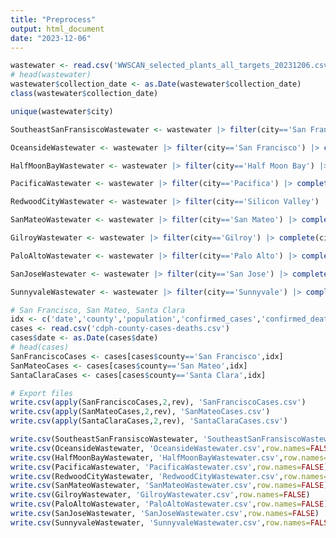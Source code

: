 ```yaml
---
title: "Preprocess"
output: html_document
date: "2023-12-06"
---
```


```r
wastewater <- read.csv('WWSCAN_selected_plants_all_targets_20231206.csv')
# head(wastewater)
wastewater$collection_date <- as.Date(wastewater$collection_date)
class(wastewater$collection_date)
```

```r
unique(wastewater$city)
```

```r
SoutheastSanFransiscoWastewater <- wastewater |> filter(city=='San Francisco, CA') |> complete(city,collection_date=seq.Date(min(collection_date), max(collection_date), by='day')) |> select(collection_date,N_Gene_gc_g_dry_weight) |> mutate(N_Gene_gc_g_dry_weight=if_else(is.na(N_Gene_gc_g_dry_weight), 0, N_Gene_gc_g_dry_weight)) 

OceansideWastewater <- wastewater |> filter(city=='San Francisco') |> complete(city,collection_date=seq.Date(min(collection_date), max(collection_date), by='day')) |> select(collection_date,N_Gene_gc_g_dry_weight) |> mutate(N_Gene_gc_g_dry_weight=if_else(is.na(N_Gene_gc_g_dry_weight), 0, N_Gene_gc_g_dry_weight)) 

HalfMoonBayWastewater <- wastewater |> filter(city=='Half Moon Bay') |> complete(city,collection_date=seq.Date(min(collection_date), max(collection_date), by='day')) |> select(collection_date,N_Gene_gc_g_dry_weight) |> mutate(N_Gene_gc_g_dry_weight=if_else(is.na(N_Gene_gc_g_dry_weight), 0, N_Gene_gc_g_dry_weight)) 

PacificaWastewater <- wastewater |> filter(city=='Pacifica') |> complete(city,collection_date=seq.Date(min(collection_date), max(collection_date), by='day')) |> select(collection_date,N_Gene_gc_g_dry_weight) |> mutate(N_Gene_gc_g_dry_weight=if_else(is.na(N_Gene_gc_g_dry_weight), 0, N_Gene_gc_g_dry_weight)) 

RedwoodCityWastewater <- wastewater |> filter(city=='Silicon Valley') |> complete(city,collection_date=seq.Date(min(collection_date), max(collection_date), by='day')) |> select(collection_date,N_Gene_gc_g_dry_weight) |> mutate(N_Gene_gc_g_dry_weight=if_else(is.na(N_Gene_gc_g_dry_weight), 0, N_Gene_gc_g_dry_weight)) 

SanMateoWastewater <- wastewater |> filter(city=='San Mateo') |> complete(city,collection_date=seq.Date(min(collection_date), max(collection_date), by='day')) |> select(collection_date,N_Gene_gc_g_dry_weight) |> mutate(N_Gene_gc_g_dry_weight=if_else(is.na(N_Gene_gc_g_dry_weight), 0, N_Gene_gc_g_dry_weight)) 

GilroyWastewater <- wastewater |> filter(city=='Gilroy') |> complete(city,collection_date=seq.Date(min(collection_date), max(collection_date), by='day')) |> select(collection_date,N_Gene_gc_g_dry_weight) |> mutate(N_Gene_gc_g_dry_weight=if_else(is.na(N_Gene_gc_g_dry_weight), 0, N_Gene_gc_g_dry_weight)) 

PaloAltoWastewater <- wastewater |> filter(city=='Palo Alto') |> complete(city,collection_date=seq.Date(min(collection_date), max(collection_date), by='day')) |> select(collection_date,N_Gene_gc_g_dry_weight) |> mutate(N_Gene_gc_g_dry_weight=if_else(is.na(N_Gene_gc_g_dry_weight), 0, N_Gene_gc_g_dry_weight)) 

SanJoseWastewater <- wastewater |> filter(city=='San Jose') |> complete(city,collection_date=seq.Date(min(collection_date), max(collection_date), by='day')) |> select(collection_date,N_Gene_gc_g_dry_weight) |> mutate(N_Gene_gc_g_dry_weight=if_else(is.na(N_Gene_gc_g_dry_weight), 0, N_Gene_gc_g_dry_weight)) 

SunnyvaleWastewater <- wastewater |> filter(city=='Sunnyvale') |> complete(city,collection_date=seq.Date(min(collection_date), max(collection_date), by='day')) |> select(collection_date,N_Gene_gc_g_dry_weight) |> mutate(N_Gene_gc_g_dry_weight=if_else(is.na(N_Gene_gc_g_dry_weight), 0, N_Gene_gc_g_dry_weight)) 
```

```r
# San Francisco, San Mateo, Santa Clara
idx <- c('date','county','population','confirmed_cases','confirmed_deaths')
cases <- read.csv('cdph-county-cases-deaths.csv')
cases$date <- as.Date(cases$date)
# head(cases)
SanFranciscoCases <- cases[cases$county=='San Francisco',idx]
SanMateoCases <- cases[cases$county=='San Mateo',idx]
SantaClaraCases <- cases[cases$county=='Santa Clara',idx]
```

```r
# Export files
write.csv(apply(SanFranciscoCases,2,rev), 'SanFranciscoCases.csv')
write.csv(apply(SanMateoCases,2,rev), 'SanMateoCases.csv')
write.csv(apply(SantaClaraCases,2,rev), 'SantaClaraCases.csv')

write.csv(SoutheastSanFransiscoWastewater, 'SoutheastSanFransiscoWastewater.csv',row.names=FALSE)
write.csv(OceansideWastewater, 'OceansideWastewater.csv',row.names=FALSE)
write.csv(HalfMoonBayWastewater, 'HalfMoonBayWastewater.csv',row.names=FALSE)
write.csv(PacificaWastewater, 'PacificaWastewater.csv',row.names=FALSE)
write.csv(RedwoodCityWastewater, 'RedwoodCityWastewater.csv',row.names=FALSE)
write.csv(SanMateoWastewater, 'SanMateoWastewater.csv',row.names=FALSE)
write.csv(GilroyWastewater, 'GilroyWastewater.csv',row.names=FALSE)
write.csv(PaloAltoWastewater, 'PaloAltoWastewater.csv',row.names=FALSE)
write.csv(SanJoseWastewater, 'SanJoseWastewater.csv',row.names=FALSE)
write.csv(SunnyvaleWastewater, 'SunnyvaleWastewater.csv',row.names=FALSE)
``` 







